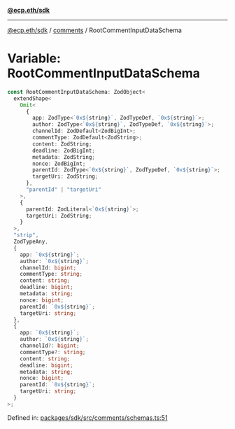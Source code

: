 [**@ecp.eth/sdk**](../../index.mdx)

---

[@ecp.eth/sdk](/sdk-reference/index.mdx) / [comments](/sdk-reference/comments/index.mdx) / RootCommentInputDataSchema

# Variable: RootCommentInputDataSchema

```ts
const RootCommentInputDataSchema: ZodObject<
  extendShape<
    Omit<
      {
        app: ZodType<`0x${string}`, ZodTypeDef, `0x${string}`>;
        author: ZodType<`0x${string}`, ZodTypeDef, `0x${string}`>;
        channelId: ZodDefault<ZodBigInt>;
        commentType: ZodDefault<ZodString>;
        content: ZodString;
        deadline: ZodBigInt;
        metadata: ZodString;
        nonce: ZodBigInt;
        parentId: ZodType<`0x${string}`, ZodTypeDef, `0x${string}`>;
        targetUri: ZodString;
      },
      "parentId" | "targetUri"
    >,
    {
      parentId: ZodLiteral<`0x${string}`>;
      targetUri: ZodString;
    }
  >,
  "strip",
  ZodTypeAny,
  {
    app: `0x${string}`;
    author: `0x${string}`;
    channelId: bigint;
    commentType: string;
    content: string;
    deadline: bigint;
    metadata: string;
    nonce: bigint;
    parentId: `0x${string}`;
    targetUri: string;
  },
  {
    app: `0x${string}`;
    author: `0x${string}`;
    channelId?: bigint;
    commentType?: string;
    content: string;
    deadline: bigint;
    metadata: string;
    nonce: bigint;
    parentId: `0x${string}`;
    targetUri: string;
  }
>;
```

Defined in: [packages/sdk/src/comments/schemas.ts:51](https://github.com/ecp-eth/comments-monorepo/blob/main/packages/sdk/src/comments/schemas.ts#L51)
